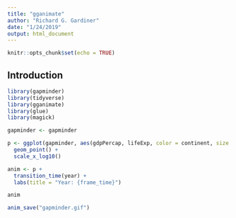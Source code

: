 ```yaml
---
title: "gganimate"
author: "Richard G. Gardiner"
date: "1/24/2019"
output: html_document
---
```


```r
knitr::opts_chunk$set(echo = TRUE)
```

## Introduction

```r
library(gapminder)
library(tidyverse)
library(gganimate)
library(glue)
library(magick)

gapminder <- gapminder

p <- ggplot(gapminder, aes(gdpPercap, lifeExp, color = continent, size = pop)) +
  geom_point() +
  scale_x_log10()

anim <- p +
  transition_time(year) +
  labs(title = "Year: {frame_time}") 

anim

anim_save("gapminder.gif")
```

